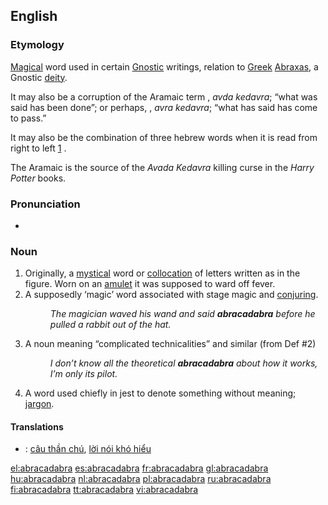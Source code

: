 ==English==
{{wikipedia}}

===Etymology===
[[magical|Magical]] word used in certain [[Gnostic]] writings, relation to [[Greek]] [[abraxas|Abraxas]], a Gnostic [[deity]].

It may also be a corruption of the Aramaic term {{Hebr|[[עבדא כדברא|עַבְדָא כְּדַברָא]]}}, ''avda kedavra''; “what was said has been done”; or perhaps, {{Hebr|[[עברא כדברא]]}}, ''avra kedavra''; “what has said has come to pass.”  

It may also be the combination of three hebrew words {{Hebr|[[ארבע-אחד-ארבע]]}} when it is read from right to left [http://www.scribd.com/doc/14656725/Abracadabra] .
 
The Aramaic is the source of the ''Avada Kedavra'' killing curse in the ''Harry Potter'' books.<!-- JK Rowling said this 15 April 2004, at the Edinburgh Book Festival, but referred to the meaning as “let the thing be destroyed”-->

===Pronunciation===
* {{audio|en-us-abracadabra.ogg|Audio (US)}}

===Noun===
{{en-noun|-}}

# Originally, a [[mystical]] word or [[collocation]] of letters written as in the figure. Worn on an [[amulet]] it was supposed to ward off fever.
# A supposedly ‘magic’ word associated with stage magic and [[conjuring]].
#: ''The magician waved his wand and said '''abracadabra''' before he pulled a rabbit out of the hat.''
# A noun meaning “complicated technicalities” and similar (from Def #2)
#: ''I don’t know all the theoretical '''abracadabra''' about how it works, I’m only its pilot.''
# A word used chiefly in jest to denote something without meaning; [[jargon]].

====Translations====
<!-- need tables -->
{{checktrans}}
* {{ttbc|Vietnamese}}: [[câu thần chú]], [[lời nói khó hiểu]]

[[el:abracadabra]]
[[es:abracadabra]]
[[fr:abracadabra]]
[[gl:abracadabra]]
[[hu:abracadabra]]
[[nl:abracadabra]]
[[pl:abracadabra]]
[[ru:abracadabra]]
[[fi:abracadabra]]
[[tt:abracadabra]]
[[vi:abracadabra]]